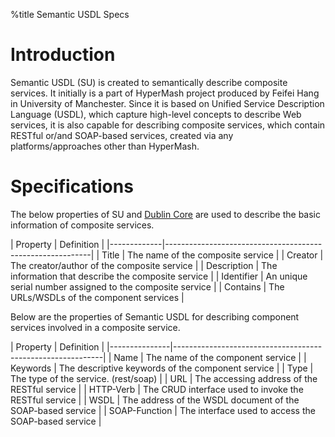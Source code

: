 %title Semantic USDL Specs
= Introduction =
Semantic USDL (SU) is created to semantically describe composite services. It initially is a part of HyperMash project produced by Feifei Hang in University of Manchester. Since it is based on Unified Service Description Language (USDL), which capture high-level concepts to describe Web services, it is also capable for describing composite services, which contain RESTful or/and SOAP-based services, created via any platforms/approaches other than HyperMash.

= Specifications =
The below properties of SU and [[http://dublincore.org/documents/dces/|Dublin Core]] are used to describe the basic information of composite services.

| Property    | Definition                                                |
|-------------|-----------------------------------------------------------|
| Title       | The name of the composite service                         |
| Creator     | The creator/author of the composite service               |
| Description | The information that describe the composite service       |
| Identifier  | An unique serial number assigned to the composite service |
| Contains    | The URLs/WSDLs of the component services                  |

Below are the properties of Semantic USDL for describing component services involved in a composite service.


| Property      | Definition                                                 |
|---------------|------------------------------------------------------------|
| Name          | The name of the component service                          |
| Keywords      | The descriptive keywords of the component service          |
| Type          | The type of the service. (rest/soap)                       |
| URL           | The accessing address of the RESTful service               |
| HTTP-Verb     | The CRUD interface used to invoke the RESTful service      |
| WSDL          | The address of the WSDL document of the SOAP-based service |
| SOAP-Function | The interface used to access the SOAP-based service        |

